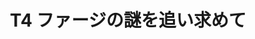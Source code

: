 ﻿---
title: "T4 ファージの謎を追い求めて"
category: "生命理工学院"
vol: 70
interviewee: "有坂 文雄"
url: "https://search.star.titech.ac.jp/titech-ss/pursuer.act?event=outside&key_rid=1000015993&lang=jp"
tags: ["構造","機構","分析","遠心","菌"]
pdf: "70-3-arisaka.pdf"
career: ""
preface: "大腸菌に感染する T4 ファージというウイルス がある。T4 ファージの構造は複雑で、解析も完 了しておらず、感染機構や形成機構においても解 明されていない謎が未だ数多く残っている。有坂 研究室では、さまざまな手法を用いてこれらの謎 を解明しようとしている。 本稿の執筆にあたり有坂先生から、現在行って いる T4 ファージの構造解析、感染機構や形成機 構の解明の手法、加えて先生たちの代表的な研究 手法である超遠心分析と、超遠心分析機を用いた 研究について、お話を伺った。"
---
